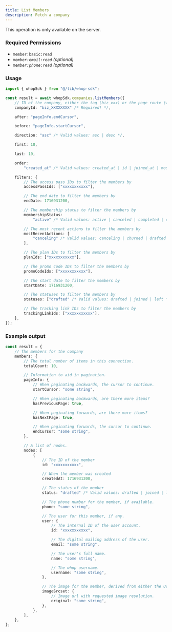 ```yaml
---
title: List Members
description: Fetch a company
---
```

<Note>This operation is only available on the server.</Note>

### Required Permissions
 - `member:basic:read`
 - _`member:email:read` (optional)_
 - _`member:phone:read` (optional)_

### Usage

```typescript
import { whopSdk } from "@/lib/whop-sdk";

const result = await whopSdk.companies.listMembers({
	// ID of the company, either the tag (biz_xxx) or the page route (whop-dev)
	companyId: "biz_XXXXXXXX" /* Required! */,

	after: "pageInfo.endCursor",

	before: "pageInfo.startCursor",

	direction: "asc" /* Valid values: asc | desc */,

	first: 10,

	last: 10,

	order:
		"created_at" /* Valid values: created_at | id | joined_at | most_recent_action | usd_total_spent */,

	filters: {
		// The access pass IDs to filter the members by
		accessPassIds: ["xxxxxxxxxxx"],

		// The end date to filter the members by
		endDate: 1716931200,

		// The membership status to filter the members by
		membershipStatus:
			"active" /* Valid values: active | canceled | completed | drafted | expired | past_due | trialing | unresolved */,

		// The most recent actions to filter the members by
		mostRecentActions: [
			"canceling" /* Valid values: canceling | churned | drafted | expiring | finished_split_pay | joined | left | paid_once | paid_subscriber | past_due | paused | pending_entry | renewing | trialing */,
		],

		// The plan IDs to filter the members by
		planIds: ["xxxxxxxxxxx"],

		// The promo code IDs to filter the members by
		promoCodeIds: ["xxxxxxxxxxx"],

		// The start date to filter the members by
		startDate: 1716931200,

		// The statuses to filter the members by
		statuses: ["drafted" /* Valid values: drafted | joined | left */],

		// The tracking link IDs to filter the members by
		trackingLinkIds: ["xxxxxxxxxxx"],
	},
});

```

### Example output

```typescript
const result = {
	// The members for the company
	members: {
		// The total number of items in this connection.
		totalCount: 10,

		// Information to aid in pagination.
		pageInfo: {
			// When paginating backwards, the cursor to continue.
			startCursor: "some string",

			// When paginating backwards, are there more items?
			hasPreviousPage: true,

			// When paginating forwards, are there more items?
			hasNextPage: true,

			// When paginating forwards, the cursor to continue.
			endCursor: "some string",
		},

		// A list of nodes.
		nodes: [
			{
				// The ID of the member
				id: "xxxxxxxxxxx",

				// When the member was created
				createdAt: 1716931200,

				// The status of the member
				status: "drafted" /* Valid values: drafted | joined | left */,

				// The phone number for the member, if available.
				phone: "some string",

				// The user for this member, if any.
				user: {
					// The internal ID of the user account.
					id: "xxxxxxxxxxx",

					// The digital mailing address of the user.
					email: "some string",

					// The user's full name.
					name: "some string",

					// The whop username.
					username: "some string",
				},

				// The image for the member, derived from either the User or the Company Buyer.
				imageSrcset: {
					// Image url with requested image resolution.
					original: "some string",
				},
			},
		],
	},
};

```
